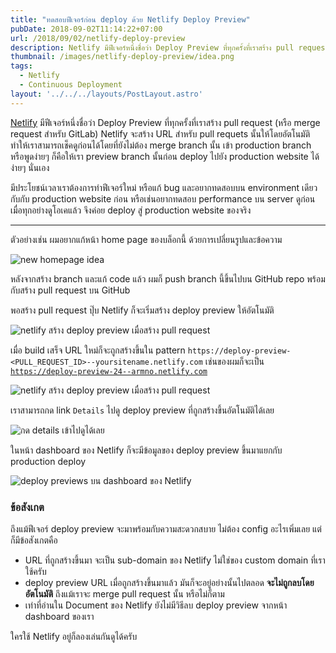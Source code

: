 ```yaml
---
title: "ทดสอบฟีเจอร์ก่อน deploy ด้วย Netlify Deploy Preview"
pubDate: 2018-09-02T11:14:22+07:00
url: /2018/09/02/netlify-deploy-preview
description: Netlify มีฟีเจอร์หนึ่งชื่อว่า Deploy Preview ที่ทุกครั้งที่เราสร้าง pull request (หรือ merge request สำหรับ GitLab) Netlify จะสร้าง URL สำหรับ pull requets นั้นให้โดยอัตโนมัติ ทำให้เราสามารถเช็คดูก่อนได้โดยที่ยังไม่ต้อง merge branch นั้น เข้า production branch
thumbnail: /images/netlify-deploy-preview/idea.png
tags:
  - Netlify
  - Continuous Deployment
layout: '../../../layouts/PostLayout.astro'
---
```


[Netlify](https://www.netlify.com/) มีฟีเจอร์หนึ่งชื่อว่า Deploy Preview ที่ทุกครั้งที่เราสร้าง pull request (หรือ merge request สำหรับ GitLab)
Netlify จะสร้าง URL สำหรับ pull requets นั้นให้โดยอัตโนมัติ ทำให้เราสามารถเช็คดูก่อนได้โดยที่ยังไม่ต้อง merge branch นั้น
เข้า production branch หรือพูดง่ายๆ ก็คือให้เรา preview branch นั้นก่อน deploy ไปยัง production website ได้ง่ายๆ นั่นเอง

มีประโยชน์เวลาเราต้องการทำฟีเจอร์ใหม่ หรือแก้ bug และอยากทดสอบบน environment เดียวกับกับ production website ก่อน
หรือเช่นอยากทดสอบ performance บน server ดูก่อน เมื่อทุกอย่างดูโอเคแล้ว จึงค่อย deploy สู่ production website ของจริง

---

ตัวอย่างเช่น ผมอยากแก้หน้า home page ของบล็อกนี้ ด้วยการเปลี่ยนรูปและข้อความ

<p class="media semi-full">
  <img src="/images/netlify-deploy-preview/idea.png" alt="new homepage idea"/>
</p>

หลังจากสร้าง branch และแก้ code แล้ว ผมก็ push branch นี้ขึ้นไปบน GitHub repo
พร้อมกับสร้าง pull request บน GitHub

พอสร้าง pull request ปุ๊บ Netlify ก็จะเริ่มสร้าง deploy preview ให้อัตโนมัติ

<p class="media semi-full">
  <img src="/images/netlify-deploy-preview/new-pull-request.png" alt="netlify สร้าง deploy preview เมื่อสร้าง pull request"/>
</p>

เมื่อ build เสร็จ URL ใหม่ก็จะถูกสร้างขึ้นใน pattern `https://deploy-preview-<PULL_REQUEST_ID>--yoursitename.netlify.com` เช่นของผมก็จะเป็น [`https://deploy-preview-24--armno.netlify.com`](https://deploy-preview-24--armno.netlify.com/)

<p class="media semi-full">
  <img src="/images/netlify-deploy-preview/deploy-preview-ready.png" alt="netlify สร้าง deploy preview เมื่อสร้าง pull request"/>
</p>

เราสามารถกด link `Details` ไปดู deploy preview ที่ถูกสร้างขึ้นอัตโนมัติได้เลย

<p class="media semi-full">
  <img src="/images/netlify-deploy-preview/preview-deployed.png" alt="กด details เข้าไปดูได้เลย"/>
</p>

ในหน้า dashboard ของ Netlify ก็จะมีข้อมูลของ deploy preview ขึ้นมาแยกกับ production deploy

<p class="media semi-full">
  <img src="/images/netlify-deploy-preview/builds-on-netlify.png" alt="deploy previews บน dashboard ของ Netlify"/>
</p>

### ข้อสังเกต

ถึงแม้ฟีเจอร์ deploy preview จะมาพร้อมกับความสะดวกสบาย ไม่ต้อง config อะไรเพิ่มเลย แต่ก็มีข้อสังเกตคือ

- URL ที่ถูกสร้างขึ้นมา จะเป็น sub-domain ของ Netlify ไม่ใช่ของ custom domain ที่เราใช้ครับ
- deploy preview URL เมื่อถูกสร้างขึ้นมาแล้ว มันก็จะอยู่อย่างนั้นไปตลอด **จะไม่ถูกลบโดยอัตโนมัติ** ถึงแม้เราจะ merge pull request นั้น หรือไม่ก็ตาม
- เท่าที่อ่านใน Document ของ Netlify ยังไม่มีวิธีลบ deploy preview จากหน้า dashboard ของเรา

ใครใช้ Netlify อยู่ก็ลองเล่นกันดูได้ครับ
